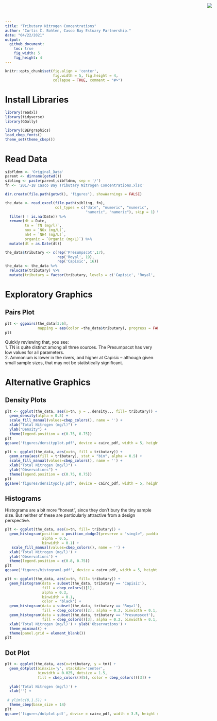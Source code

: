 ```yaml
---
title: "Tributary Nitrogen Concentrations"
author: "Curtis C. Bohlen, Casco Bay Estuary Partnership."
date: "04/22/2021"
output:
  github_document:
    toc: true
    fig_width: 5
    fig_height: 4
---
```


<img
    src="https://www.cascobayestuary.org/wp-content/uploads/2014/04/logo_sm.jpg"
    style="position:absolute;top:10px;right:50px;" />

```r
knitr::opts_chunk$set(fig.align = 'center',
                      fig.width = 5, fig.height = 4,
                      collapse = TRUE, comment = "#>")
```

# Install Libraries
```r
library(readxl)
library(tidyverse)
library(GGally)

library(CBEPgraphics)
load_cbep_fonts()
theme_set(theme_cbep())
```

# Read Data
```r
sibfldnm <- 'Original_Data'
parent <- dirname(getwd())
sibling <- paste(parent,sibfldnm, sep = '/')
fn <- '2017-18 Casco Bay Tributary Nitrogen Concentrations.xlsx'

dir.create(file.path(getwd(), 'figures'), showWarnings = FALSE)
```


```r
the_data <- read_excel(file.path(sibling, fn), 
                       col_types = c("date", "numeric", "numeric", 
                                     "numeric", "numeric"), skip = 1) %>%
  filter( ! is.na(Date)) %>%
  rename(dt = Date,
         tn = `TN (mg/l)`,
         nox = `NOx (mg/L)`,
         nh4 = `NH4 (mg/L)`,
         organic = `Organic (mg/L)`) %>%
  mutate(dt = as.Date(dt))
```


```r
the_data$tributary <- c(rep('Presumpscot',17), 
                        rep('Royal', 19), 
                        rep('Capisic', 16))
the_data <- the_data %>%
  relocate(tributary) %>%
  mutate(tributary = factor(tributary, levels = c('Capisic', 'Royal', 'Presumpscot')))
```

# Exploratory Graphics
## Pairs Plot
```r
plt <- ggpairs(the_data[3:6], 
               mapping = aes(color =the_data$tributary), progress = FALSE)
plt
```

Quickly reviewing that, you see:  
1.   TN is quite distinct among all three sources. The Presumpscot has very low 
     values for all parameters.  
2.   Ammonium is lower in the rivers, and higher at Capisic -- although given 
     small sample sizes, that may not be statistically significant.

# Alternative Graphics
## Density Plots
```r
plt <- ggplot(the_data, aes(x=tn, y = ..density.., fill= tributary)) + 
  geom_density(alpha = 0.5) +
  scale_fill_manual(values=cbep_colors(), name = '') +
  xlab("Total Nitrogen (mg/l)") + 
  ylab("Density") +
  theme(legend.position = c(0.75, 0.75))
plt
ggsave('figures/densityplot.pdf', device = cairo_pdf, width = 5, height = 4)
```

```r
plt <- ggplot(the_data, aes(x=tn, fill = tributary)) + 
  geom_area(aes(fill = tributary), stat = "bin", alpha = 0.5) +
  scale_fill_manual(values=cbep_colors(), name = '') +
  xlab("Total Nitrogen (mg/l)") + 
  ylab("Observations") +
  theme(legend.position = c(0.75, 0.75))
plt
ggsave('figures/densitypoly.pdf', device = cairo_pdf, width = 5, height = 4)
```


## Histograms
Histograms are a bit more "honest", since they don't bury the tiny sample size. 
But neither of these are particularly attractive from a design perspective.
```r
plt <- ggplot(the_data, aes(x=tn, fill= tributary)) +
  geom_histogram(position = position_dodge2(preserve = "single", padding = -0.75),
                 alpha = 0.5, 
                 binwidth = 0.1) + 
   scale_fill_manual(values=cbep_colors(), name = '') +
  xlab('Total Nitrogen (mg/l)') + 
  ylab('Observations') +
  theme(legend.position = c(0.8, 0.75))
plt
ggsave('figures/histogram1.pdf', device = cairo_pdf, width = 5, height = 4)
```

```r
plt <- ggplot(the_data, aes(x=tn, fill= tributary)) +
  geom_histogram(data = subset(the_data, tributary == 'Capisic'),
                 fill = cbep_colors()[1], 
                 alpha = 0.3, 
                 binwidth = 0.1, 
                 color = 'black') +
  geom_histogram(data = subset(the_data, tributary == 'Royal'),
                 fill = cbep_colors()[2], alpha = 0.3, binwidth = 0.1, color = 'black') +
  geom_histogram(data = subset(the_data, tributary == 'Presumpscot'),
                 fill = cbep_colors()[3], alpha = 0.3, binwidth = 0.1, color = 'black') +
  xlab('Total Nitrogen (mg/l)') + ylab('Observations') +
  theme_minimal() +
  theme(panel.grid = element_blank())
plt
```

## Dot Plot
```r
plt <- ggplot(the_data, aes(x=tributary, y = tn)) +
  geom_dotplot(binaxis='y', stackdir='center', 
               binwidth = 0.025, dotsize = 1.5, 
               fill = cbep_colors()[5], color = cbep_colors()[3]) +
                                                              
  ylab('Total Nitrogen (mg/l)') + 
  xlab('') +
    
 # ylim(c(0,1.5)) +
  theme_cbep(base_size = 14)
plt
ggsave('figures/dotplot.pdf', device = cairo_pdf, width = 3.5, height = 2.5)

```
